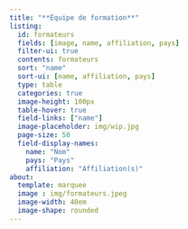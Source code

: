 ```yaml
---
title: "**Équipe de formation**"
listing:
  id: formateurs
  fields: [image, name, affiliation, pays]
  filter-ui: true
  contents: formateurs
  sort: "name"
  sort-ui: [name, affiliation, pays]
  type: table
  categories: true
  image-height: 100px
  table-hover: true
  field-links: ["name"]
  image-placeholder: img/wip.jpg
  page-size: 50
  field-display-names:
    name: "Nom"
    pays: "Pays"
    affiliation: "Affiliation(s)"
about:
  template: marquee
  image : img/formateurs.jpeg
  image-width: 40em
  image-shape: rounded
---
```


::: {#formateurs}
:::
